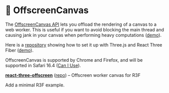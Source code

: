 
# 🙈 OffscreenCanvas

The [OffscreenCanvas API](https://developer.mozilla.org/en-US/docs/Web/API/OffscreenCanvas) lets you offload the rendering of a canvas to a web worker. This is useful if you want to avoid blocking the main thread and causing jank in your canvas when performing heavy computations ([demo](https://threejs.org/examples/webgl_worker_offscreencanvas.html)).

Here is a [repository](https://github.com/F-loat/offscreen-canvas-demo) showing how to set it up with Three.js and React Three Fiber ([demo](https://f-loat.github.io/offscreen-canvas-demo/three-fiber6-offscreen)).

OffscreenCanvas is supported by Chrome and Firefox, and will be supported in Safari 16.4 ([Can I Use](https://caniuse.com/offscreencanvas)).

[**react-three-offscreen**](https://twitter.com/0xca0a/status/1649387930450894850)
([repo](https://github.com/pmndrs/react-three-offscreen)) – Offscreen worker canvas for R3F

<Todo>Add a minimal R3F example.</Todo>
